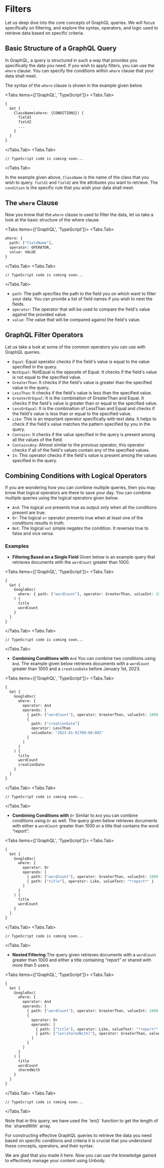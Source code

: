 
# Filters

Let us deep dive into the core concepts of GraphQL queries. We will focus specifically on filtering, and explore the syntax, operators, and logic used to retrieve data based on specific criteria.

## Basic Structure of a GraphQL Query

In GraphQL, a query is structured in such a way that provides you specifically the data you need. If you wish to apply filters, you can use the `where` clause. You can specify the conditions within `where` clause that your data shall meet.

The syntax of the `where` clause is shown in the example given below.

<Tabs items={['GraphQL', 'TypeScript']}>
  <Tabs.Tab>
```graphql copy
{
  Get {
    ClassName(where: {CONDITIONS}) {
      field1
      field2
      ...
    }
  }
}
```
  </Tabs.Tab>
  <Tabs.Tab>
```tsx
// TypeScript code is coming soon...
```
</Tabs.Tab>
</Tabs>

In the example given above, `ClassName` is the name of the class that you wish to query. `field1` and `field2` are the attributes you want to retrieve. The `condition` is the specific rule that you wish your data shall meet.

## The `where` Clause

Now you know that the `where` clause is used to filter the data, let us take a look at the basic structure of the where clause.

<Tabs items={['GraphQL', 'TypeScript']}>
  <Tabs.Tab>
```graphql copy
where: {
  path: ["fieldName"],
  operator: OPERATOR,
  value: VALUE
}
```
  </Tabs.Tab>
  <Tabs.Tab>
```tsx
// TypeScript code is coming soon...
```
</Tabs.Tab>
</Tabs>

- `path`: The path specifies the path to the field you on which want to filter your data. You can provide a list of field names if you wish to nest the fields.
- `operator`: The operator that will be used to compare the field's value against the provided value.
- `value`: The value that will be compared against the field's value.

## GraphQL Filter Operators

Let us take a look at some of the common operators you can use with GraphQL queries.

- `Equal`: Equal operator checks if the field's value is equal to the value specified in the query.
- `NotEqual`: NotEqual is the opposite of Equal. It checks if the field's value is not equal to the specified value.
- `GreaterThan`: It checks if the field's value is greater than the specified value in the query.
- `LessThan`: It checks if the field's value is less than the specified value.
- `GreaterOrEqual`: It is the combination of GreaterThan and Equal. It checks if the field's value is greater than or equal to the specified value.
- `LessOrEqual`: It is the combination of LessThan and Equal and checks if the field's value is less than or equal to the specified value.
- `Like`: This is an important operator specifically with text data. It helps to check if the field's value matches the pattern specified by you in the query.
- `Contains`: It checks if the value specified in the query is present among all the values of the field.
- `ContainsAny`: Almost similar to the previous operator, this operator checks if all of the field's values contain any of the specified values.
- `In`: This operator checks if the field's value is present among the values specified in the query.

## Combining Conditions with Logical Operators

If you are wondering how you can combine multiple queries, then you may know that logical operators are there to save your day. You can combine multiple queries using the logical operators given below.

- `And`: The logical `and` presents true as output only when all the conditions present are true.
- `Or`: The logical `or` operator presents true when at least one of the conditions results in truth.
- `Not`: The logical `not` simple negates the condition. It reverses true to false and vice versa.

### Examples

- **Filtering Based on a Single Field**
  Given below is an example query that retrieves documents with the `wordCount` greater than 1000.

<Tabs items={['GraphQL', 'TypeScript']}>
<Tabs.Tab>
```graphql copy
{
  Get {
    GoogleDoc(
      where: { path: ["wordCount"], operator: GreaterThan, valueInt: 1000 }
    ) {
      title
      wordCount
    }
  }
}
```
</Tabs.Tab>
<Tabs.Tab>
```tsx
// TypeScript code is coming soon...
```
</Tabs.Tab>
</Tabs>

- **Combining Conditions with** `And`
  You can combine two conditions using `And`. The example given below retrieves documents with a `wordCount` greater than 1000 and a `creationDate` before January 1st, 2023.

<Tabs items={['GraphQL', 'TypeScript']}>
<Tabs.Tab>
```graphql
{
  Get {
    GoogleDoc(
      where: {
        operator: And
        operands: [
          { path: ["wordCount"], operator: GreaterThan, valueInt: 1000 }
          {
            path: ["creationDate"]
            operator: LessThan
            valueDate: "2023-01-01T00:00:00Z"
          }
        ]
      }
    ) {
      title
      wordCount
      creationDate
    }
  }
}
```

</Tabs.Tab>
<Tabs.Tab>
```tsx
// TypeScript code is coming soon...
```
</Tabs.Tab>
</Tabs>

- **Combining Conditions with** `Or`
  Similar to `And` you can combine conditions using `Or` as well. The query given below retrieves documents with either a `wordCount` greater than 1000 or a title that contains the word “report”.

<Tabs items={['GraphQL', 'TypeScript']}>
<Tabs.Tab>
```graphql
{
  Get {
    GoogleDoc(
      where: {
        operator: Or
        operands: [
          { path: ["wordCount"], operator: GreaterThan, valueInt: 1000 }
          { path: ["title"], operator: Like, valueText: "*report*" }
        ]
      }
    ) {
      title
      wordCount
    }
  }
}
```
</Tabs.Tab>
<Tabs.Tab>
```tsx
// TypeScript code is coming soon...
```
</Tabs.Tab>
</Tabs>

- **Nested Filtering**
  The query given retrieves documents with a `wordCount` greater than 1000 and either a title containing “report” or shared with more than 5 users.

<Tabs items={['GraphQL', 'TypeScript']}>
<Tabs.Tab>
```graphql
{
  Get {
    GoogleDoc(
      where: {
        operator: And
        operands: [
          { path: ["wordCount"], operator: GreaterThan, valueInt: 1000 }
          {
            operator: Or
            operands: [
              { path: ["title"], operator: Like, valueText: "*report*" }
              { path: ["len(sharedWith)"], operator: GreaterThan, valueInt: 5 }
            ]
          }
        ]
      }
    ) {
      title
      wordCount
      sharedWith
    }
  }
}
```
</Tabs.Tab>
<Tabs.Tab>
```tsx
// TypeScript code is coming soon...
```
</Tabs.Tab>
</Tabs>
  
<Callout type="info" emoji="ℹ️">
  Note that in this query, we have used the `len()` function to get the length of the `sharedWith` array.
</Callout>

For constructing effective GraphQL queries to retrieve the data you need based on specific conditions and criteria it is crucial that you understand these concepts, operators, and their syntax.

We are glad that you made it here. Now you can use the knowledge gained to effectively manage your content using Unbody.

